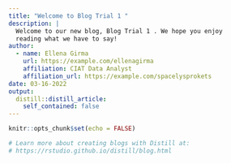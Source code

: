 ```yaml
---
title: "Welcome to Blog Trial 1 "
description: |
  Welcome to our new blog, Blog Trial 1 . We hope you enjoy 
  reading what we have to say!
author:
  - name: Ellena Girma
    url: https://example.com/ellenagirma
    affiliation: CIAT Data Analyst
    affiliation_url: https://example.com/spacelysprokets
date: 03-16-2022
output:
  distill::distill_article:
    self_contained: false
---
```


```r
knitr::opts_chunk$set(echo = FALSE)

# Learn more about creating blogs with Distill at:
# https://rstudio.github.io/distill/blog.html

```

```r

```

